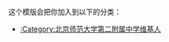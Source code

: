 {{Userbox
  |id=北师大二附
  |id-c=#FFFFFF
  |id-s=11
  |id-fc=#ff6400
  |info=这个用戶是'''[[北京师范大学第二附属中学|<span style="color:#fff;">北京师范大学第二附属中学</span>]]'''的校友、学生或老师。
  |info-c=#ff6400
  |info-s=10
  |info-fc=#ffffff
  |border-c=#000000
  |usercategory=北京师范大学第二附属中学维基人
}}
<noinclude>
<p style="clear: both; padding-top: 2em">
这个模版会把你加入到以下的分类：
*[[:Category:北京师范大学第二附属中学维基人]]
</p>
</noinclude>